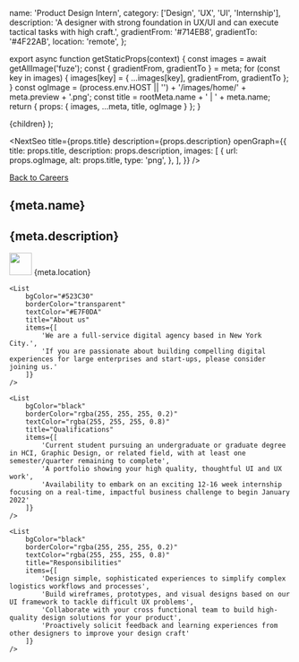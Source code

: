 
  name: 'Product Design Intern',
  category: ['Design', 'UX', 'UI', 'Internship'],
  description:
    'A designer with strong foundation in UX/UI and can execute tactical tasks with high craft.',
  gradientFrom: '#714EB8',
  gradientTo: '#4F22AB',
  location: 'remote',
};

export async function getStaticProps(context) {
  const images = await getAllImage('fuze');
  const { gradientFrom, gradientTo } = meta;
  for (const key in images) {
    images[key] = { ...images[key], gradientFrom, gradientTo };
  }
  const ogImage =
    (process.env.HOST || '') + '/images/home/' + meta.preview + '.png';
  const title = rootMeta.name + ' | ' + meta.name;
  return { props: { images, ...meta, title, ogImage } };
}

  <Layout title={meta.name} p="2xl:t-8">
    {children}
  </Layout>
);

<NextSeo
  title={props.title}
  description={props.description}
  openGraph={{
    title: props.title,
    description: props.description,
    images: [
      {
        url: props.ogImage,
        alt: props.title,
        type: 'png',
      },
    ],
  }}
/>

<section
  p="5 lg:x-22.5 lg:y-20"
  m="x-5 b-5 lg:x-10"
  grid="~ cols-12 gap-5"
  border="rounded-lg"
  bg="bg02"
  className="md-title"
>
  <div className="col-span-12 md:col-span-9 lg:col-span-9 mb-4">
    <a href="/careers/">Back to Careers</a>
  </div>
  <h1
    font="redhat leading-none"
    grid="col-span-12 md:col-span-9 lg:col-span-9"
    className="text-fs03 lg:text-6xl"
  >
    {meta.name}
  </h1>
  <h2 m="lg:b-2" grid="col-span-12" className="text-xl">
    {meta.description}
  </h2>
  <div className="col-span-12 md:col-span-9 lg:col-span-9">
    <span className="float-left">
      <img src="../images/careers/location_pin.gif" width="40px" />
    </span>
    <span className="float-left capitalize ml-2 mt-1.5">{meta.location}</span>
  </div>
</section>

<RegularWidth>

    <List
    	bgColor="#523C30"
    	borderColor="transparent"
    	textColor="#E7F0DA"
    	title="About us"
    	items={[
    		'We are a full-service digital agency based in New York City.',
    		'If you are passionate about building compelling digital experiences for large enterprises and start-ups, please consider joining us.'
    	]}
    />

    <List
    	bgColor="black"
    	borderColor="rgba(255, 255, 255, 0.2)"
    	textColor="rgba(255, 255, 255, 0.8)"
    	title="Qualifications"
    	items={[
    		'Current student pursuing an undergraduate or graduate degree in HCI, Graphic Design, or related field, with at least one semester/quarter remaining to complete',
    		'A portfolio showing your high quality, thoughtful UI and UX work',
    		'Availability to embark on an exciting 12-16 week internship focusing on a real-time, impactful business challenge to begin January 2022'
    	]}
    />

    <List
    	bgColor="black"
    	borderColor="rgba(255, 255, 255, 0.2)"
    	textColor="rgba(255, 255, 255, 0.8)"
    	title="Responsibilities"
    	items={[
    		'Design simple, sophisticated experiences to simplify complex logistics workflows and processes',
    		'Build wireframes, prototypes, and visual designs based on our UI framework to tackle difficult UX problems',
    		'Collaborate with your cross functional team to build high-quality design solutions for your product',
    		'Proactively solicit feedback and learning experiences from other designers to improve your design craft'
    	]}
    />

</RegularWidth>
